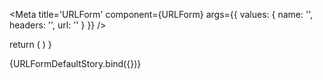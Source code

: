 
<Meta 
  title='URLForm' 
  component={URLForm} 
  args={{
    values: {
      name: '', 
      headers: '',
      url: '' 
    }
  }}
/>

<ArgsTable of={URLForm}/>

  return (
    <URLForm values={args.values}/>
  )
}

<Canvas>
  <Story name='Default'>
    {URLFormDefaultStory.bind({})}
  </Story>
</Canvas>